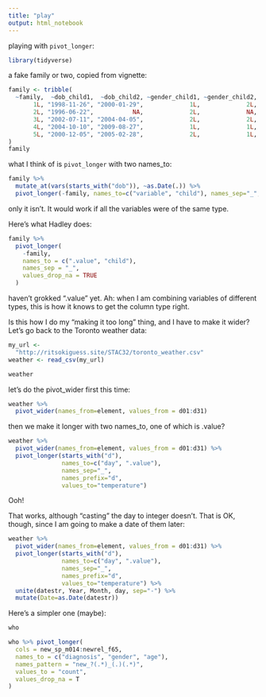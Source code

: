 ```yaml
---
title: "play"
output: html_notebook
---
```


playing with `pivot_longer`:

```r
library(tidyverse)
```

a fake family or two, copied from vignette:

```r
family <- tribble(
  ~family,  ~dob_child1,  ~dob_child2, ~gender_child1, ~gender_child2,
       1L, "1998-11-26", "2000-01-29",             1L,             2L,
       2L, "1996-06-22",           NA,             2L,             NA,
       3L, "2002-07-11", "2004-04-05",             2L,             2L,
       4L, "2004-10-10", "2009-08-27",             1L,             1L,
       5L, "2000-12-05", "2005-02-28",             2L,             1L,
)
family
```

what I think of is `pivot_longer` with two names_to:

```r
family %>% 
  mutate_at(vars(starts_with("dob")), ~as.Date(.)) %>% 
  pivot_longer(-family, names_to=c("variable", "child"), names_sep="_", values_to="value")
```

only it isn't. It would work if all the variables were of the same type.

Here's what Hadley does:

```r
family %>% 
  pivot_longer(
    -family, 
    names_to = c(".value", "child"), 
    names_sep = "_", 
    values_drop_na = TRUE
  )
```

haven't grokked ".value" yet. Ah: when I am combining variables of different types, this is how it knows to get the column type right.

Is this how I do my "making it too long" thing, and I have to make it wider? Let's go back to the Toronto weather data:

```r
my_url <- 
  "http://ritsokiguess.site/STAC32/toronto_weather.csv"
weather <- read_csv(my_url)
```

```r
weather
```

let's do the pivot_wider first this time:

```r
weather %>% 
  pivot_wider(names_from=element, values_from = d01:d31)
```

then we make it longer with two names_to, one of which is .value?

```r
weather %>% 
  pivot_wider(names_from=element, values_from = d01:d31) %>% 
  pivot_longer(starts_with("d"), 
               names_to=c("day", ".value"), 
               names_sep="_", 
               names_prefix="d",
               values_to="temperature")

```

Ooh!

That works, although "casting" the day to integer doesn't. That is OK, though, since I am going to make a date of them later:

```r
weather %>% 
  pivot_wider(names_from=element, values_from = d01:d31) %>% 
  pivot_longer(starts_with("d"), 
               names_to=c("day", ".value"), 
               names_sep="_", 
               names_prefix="d",
               values_to="temperature") %>% 
  unite(datestr, Year, Month, day, sep="-") %>% 
  mutate(Date=as.Date(datestr))

```



Here's a simpler one (maybe):

```r
who
```

```r
who %>% pivot_longer(
  cols = new_sp_m014:newrel_f65,
  names_to = c("diagnosis", "gender", "age"), 
  names_pattern = "new_?(.*)_(.)(.*)",
  values_to = "count",
  values_drop_na = T
)
```

